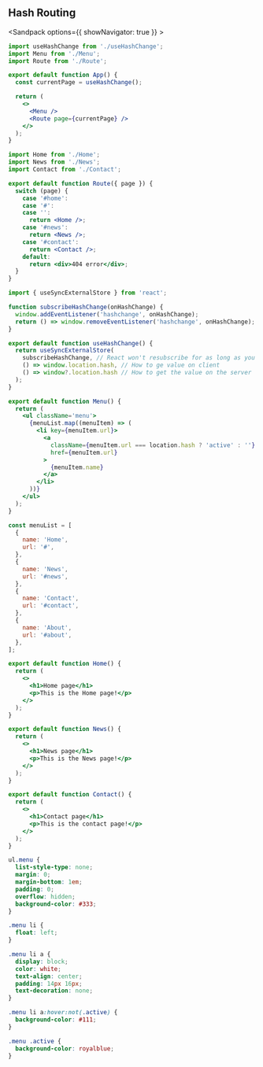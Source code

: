 ## Hash Routing

<Sandpack options={{ showNavigator: true }} >

```jsx src/App.js active
import useHashChange from './useHashChange';
import Menu from './Menu';
import Route from './Route';

export default function App() {
  const currentPage = useHashChange();

  return (
    <>
      <Menu />
      <Route page={currentPage} />
    </>
  );
}
```

```jsx src/Route.jsx
import Home from './Home';
import News from './News';
import Contact from './Contact';

export default function Route({ page }) {
  switch (page) {
    case '#home':
    case '#':
    case '':
      return <Home />;
    case '#news':
      return <News />;
    case '#contact':
      return <Contact />;
    default:
      return <div>404 error</div>;
  }
}
```

```jsx src/useHashChange.jsx
import { useSyncExternalStore } from 'react';

function subscribeHashChange(onHashChange) {
  window.addEventListener('hashchange', onHashChange);
  return () => window.removeEventListener('hashchange', onHashChange);
}

export default function useHashChange() {
  return useSyncExternalStore(
    subscribeHashChange, // React won't resubscribe for as long as you pass the same function
    () => window.location.hash, // How to ge value on client
    () => window?.location.hash // How to get the value on the server
  );
}
```

```jsx src/Menu.jsx
export default function Menu() {
  return (
    <ul className='menu'>
      {menuList.map((menuItem) => (
        <li key={menuItem.url}>
          <a
            className={menuItem.url === location.hash ? 'active' : ''}
            href={menuItem.url}
          >
            {menuItem.name}
          </a>
        </li>
      ))}
    </ul>
  );
}

const menuList = [
  {
    name: 'Home',
    url: '#',
  },
  {
    name: 'News',
    url: '#news',
  },
  {
    name: 'Contact',
    url: '#contact',
  },
  {
    name: 'About',
    url: '#about',
  },
];
```

```jsx src/Home.jsx
export default function Home() {
  return (
    <>
      <h1>Home page</h1>
      <p>This is the Home page!</p>
    </>
  );
}
```

```jsx src/News.jsx
export default function News() {
  return (
    <>
      <h1>News page</h1>
      <p>This is the News page!</p>
    </>
  );
}
```

```jsx src/Contact.jsx
export default function Contact() {
  return (
    <>
      <h1>Contact page</h1>
      <p>This is the contact page!</p>
    </>
  );
}
```

```css
ul.menu {
  list-style-type: none;
  margin: 0;
  margin-bottom: 1em;
  padding: 0;
  overflow: hidden;
  background-color: #333;
}

.menu li {
  float: left;
}

.menu li a {
  display: block;
  color: white;
  text-align: center;
  padding: 14px 16px;
  text-decoration: none;
}

.menu li a:hover:not(.active) {
  background-color: #111;
}

.menu .active {
  background-color: royalblue;
}
```

</Sandpack>
